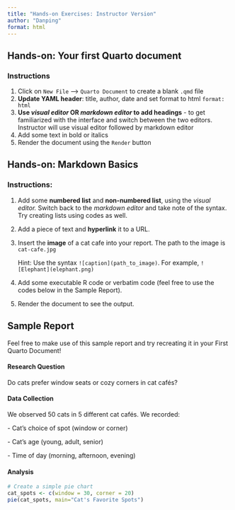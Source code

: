 ```yaml
---
title: "Hands-on Exercises: Instructor Version"
author: "Danping"
format: html
---
```


## Hands-on: Your first Quarto document

### Instructions

1.  Click on `New File` –\> `Quarto Document` to create a blank `.qmd` file
2.  **Update YAML header**: title, author, date and set format to html `format: html`
3.  **Use *visual editor* OR *markdown editor* to add headings** - to get familiarized with the interface and switch between the two editors. Instructor will use visual editor followed by markdown editor
4.  Add some text in bold or italics
5.  Render the document using the `Render` button

## Hands-on: Markdown Basics

### Instructions:

1.  Add some **numbered list** and **non-numbered list**, using the *visual editor.* Switch back to the *markdown editor* and take note of the syntax. Try creating lists using codes as well.

2.  Add a piece of text and **hyperlink** it to a URL.

3.  Insert the **image** of a cat cafe into your report. The path to the image is `cat-cafe.jpg`

    ::: callout-tip
    Hint: Use the syntax `![caption](path_to_image)`. For example, `![Elephant](elephant.png)`
    :::

4.  Add some executable R code or verbatim code (feel free to use the codes below in the Sample Report).

5.  Render the document to see the output.

## Sample Report

Feel free to make use of this sample report and try recreating it in your First Quarto Document!

#### Research Question

Do cats prefer window seats or cozy corners in cat cafés?

#### Data Collection

We observed 50 cats in 5 different cat cafés. We recorded:

\- Cat's choice of spot (window or corner)

\- Cat's age (young, adult, senior)

\- Time of day (morning, afternoon, evening)

#### Analysis

```r

# Create a simple pie chart
cat_spots <- c(window = 30, corner = 20)
pie(cat_spots, main="Cat's Favorite Spots")

```
